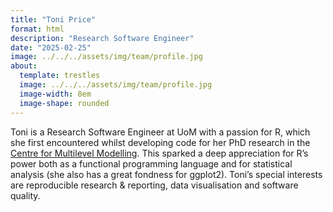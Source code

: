 ```yaml
---
title: "Toni Price"
format: html
description: "Research Software Engineer"
date: "2025-02-25"
image: ../../../assets/img/team/profile.jpg
about:
  template: trestles
  image: ../../../assets/img/team/profile.jpg
  image-width: 8em
  image-shape: rounded
---
```


<!-- Current team member -->

Toni is a Research Software Engineer at UoM with a passion for R, which she
first encountered whilst developing code for her PhD research in the
[Centre for Multilevel Modelling](https://www.bristol.ac.uk/cmm). This sparked a
deep appreciation for R's power both as a functional programming language and
for statistical analysis (she also has a great fondness for ggplot2). Toni's
special interests are reproducible research & reporting, data visualisation and
software quality.
